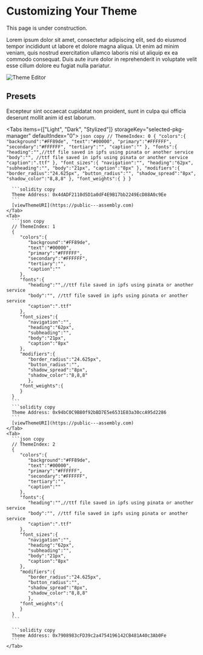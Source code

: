 # Customizing Your Theme
 

<Callout type="warning" emoji="⚠️">
  This page is under construction.
</Callout>

Lorem ipsum dolor sit amet, consectetur adipiscing elit, sed do eiusmod tempor incididunt ut labore et dolore magna aliqua. Ut enim ad minim veniam, quis nostrud exercitation ullamco laboris nisi ut aliquip ex ea commodo consequat. Duis aute irure dolor in reprehenderit in voluptate velit esse cillum dolore eu fugiat nulla pariatur.

![Theme Editor](./onchain_styling_window.png)
## Presets
Excepteur sint occaecat cupidatat non proident, sunt in culpa qui officia deserunt mollit anim id est laborum.

  <Tabs items={["Light", "Dark", "Stylized"]} storageKey="selected-pkg-manager" defaultIndex="0">
    <Tab>
      ```json copy
      // ThemeIndex: 0
      {
         "colors":{
            "background":"#FF89de",
            "text":"#00000",
            "primary":"#FFFFFF",
            "secondary":"#FFFFFF",
            "tertiary":"",
            "caption":""
         },
         "fonts":{
            "heading":"",//ttf file saved in ipfs using pinata or another service
            "body":"", //ttf file saved in ipfs using pinata or another service
            "caption":".ttf"
         },
         "font_sizes":{
            "navigation":"",
            "heading":"62px",
            "subheading":"",
            "body":"21px",
            "caption":"8px"
         },
         "modifiers":{
            "border_radius":"24.625px",
            "button_radius":"",
            "shadow_spread":"8px",
            "shadow_color":"8,8,8"
            },
         "font_weights":{
         }
      }
      ```
      
      ```solidity copy
      Theme Address: 0x4dADF2110d5D1a0dF4E9B17bb2249EcD88A0c9Ee
      ```
      [viewThemeURI](https://public---assembly.com)
    </Tab>
    <Tab>
      ```json copy
      // ThemeIndex: 1
      {
         "colors":{
            "background":"#FF89de",
            "text":"#00000",
            "primary":"#FFFFFF",
            "secondary":"#FFFFFF",
            "tertiary":"",
            "caption":""
         },
         "fonts":{
            "heading":"",//ttf file saved in ipfs using pinata or another service
            "body":"", //ttf file saved in ipfs using pinata or another service
            "caption":".ttf"
         },
         "font_sizes":{
            "navigation":"",
            "heading":"62px",
            "subheading":"",
            "body":"21px",
            "caption":"8px"
         },
         "modifiers":{
            "border_radius":"24.625px",
            "button_radius":"",
            "shadow_spread":"8px",
            "shadow_color":"8,8,8"
            },
         "font_weights":{
         }
      }
      ```
      ```solidity copy
      Theme Address: 0x94bC0C9B80f92bBD7E5e6531E03a30ccA95d2286
      ```
      [viewThemeURI](https://public---assembly.com)
    </Tab>
    <Tab>
      ```json copy
      // ThemeIndex: 2
      {
         "colors":{
            "background":"#FF89de",
            "text":"#00000",
            "primary":"#FFFFFF",
            "secondary":"#FFFFFF",
            "tertiary":"",
            "caption":""
         },
         "fonts":{
            "heading":"",//ttf file saved in ipfs using pinata or another service
            "body":"", //ttf file saved in ipfs using pinata or another service
            "caption":".ttf"
         },
         "font_sizes":{
            "navigation":"",
            "heading":"62px",
            "subheading":"",
            "body":"21px",
            "caption":"8px"
         },
         "modifiers":{
            "border_radius":"24.625px",
            "button_radius":"",
            "shadow_spread":"8px",
            "shadow_color":"8,8,8"
            },
         "font_weights":{
         }
      }
      ```

      ```solidity copy
      Theme Address: 0x7908983cFD39c2a4754196142CB481A40c3Ab0Fe
      ```
    </Tab>
  </Tabs>
